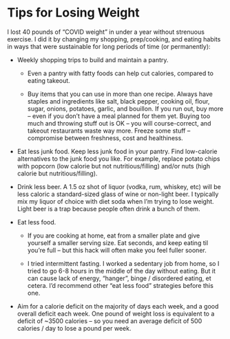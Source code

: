 # Tips for Losing Weight

I lost 40 pounds of "COVID weight" in under a year without strenuous exercise. I did it by changing my shopping, prep/cooking, and eating habits in ways that were sustainable for long periods of time (or permanently):

-   Weekly shopping trips to build and maintain a pantry.

    -   Even a pantry with fatty foods can help cut calories, compared to eating takeout.

    -   Buy items that you can use in more than one recipe. Always have staples and ingredients like salt, black pepper, cooking oil, flour, sugar, onions, potatoes, garlic, and bouillon. If you run out, buy more -- even if you don't have a meal planned for them yet. Buying too much and throwing stuff out is OK -- you will course-correct, and takeout restaurants waste way more. Freeze some stuff -- compromise between freshness, cost and healthiness.
  
-   Eat less junk food. Keep less junk food in your pantry. Find low-calorie alternatives to the junk food you like. For example, replace potato chips with popcorn (low calorie but not nutritious/filling) and/or nuts (high calorie but nutritious/filling).

-   Drink less beer. A 1.5 oz shot of liquor (vodka, rum, whiskey, etc) will be less caloric a standard-sized glass of wine or non-light beer. I typically mix my liquor of choice with diet soda when I'm trying to lose weight. Light beer is a trap because people often drink a bunch of them.

-   Eat less food.

    -   If you are cooking at home, eat from a smaller plate and give yourself a smaller serving size. Eat seconds, and keep eating til you're full -- but this hack will often make you feel fuller sooner.

    -   I tried intermittent fasting. I worked a sedentary job from home, so I tried to go 6-8 hours in the middle of the day without eating. But it can cause lack of energy, "hanger", binge / disordered eating, et cetera. I'd recommend other "eat less food" strategies before this one.

-   Aim for a calorie deficit on the majority of days each week, and a good overall deficit each week. One pound of weight loss is equivalent to a deficit of \~3500 calories -- so you need an average deficit of 500 calories / day to lose a pound per week.